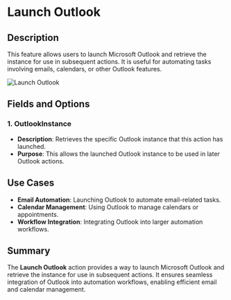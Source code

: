 # Launch Outlook  

## Description

This feature allows users to launch Microsoft Outlook and retrieve the instance for use in subsequent actions. It is useful for automating tasks involving emails, calendars, or other Outlook features.  

![Launch Outlook](../assets/outlook/launch-outlook.png)

## Fields and Options  

### 1. **OutlookInstance** 

- **Description**: Retrieves the specific Outlook instance that this action has launched.  
- **Purpose**: This allows the launched Outlook instance to be used in later Outlook actions.

## Use Cases

- **Email Automation**: Launching Outlook to automate email-related tasks.  
- **Calendar Management**: Using Outlook to manage calendars or appointments.  
- **Workflow Integration**: Integrating Outlook into larger automation workflows.  

## Summary

The **Launch Outlook** action provides a way to launch Microsoft Outlook and retrieve the instance for use in subsequent actions. It ensures seamless integration of Outlook into automation workflows, enabling efficient email and calendar management.